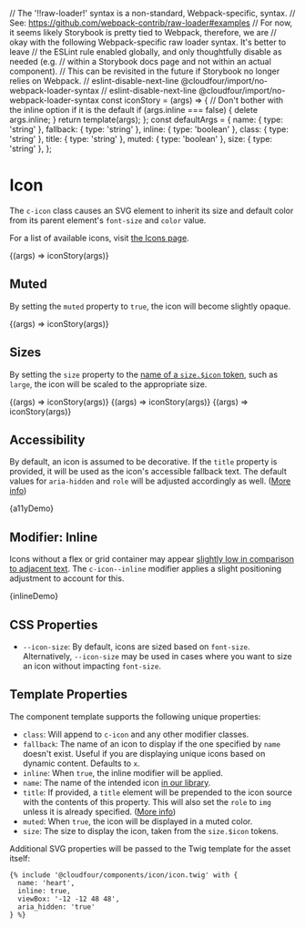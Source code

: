 // The '!!raw-loader!' syntax is a non-standard, Webpack-specific, syntax.
// See: https://github.com/webpack-contrib/raw-loader#examples
// For now, it seems likely Storybook is pretty tied to Webpack, therefore, we are
// okay with the following Webpack-specific raw loader syntax. It's better to leave
// the ESLint rule enabled globally, and only thoughtfully disable as needed (e.g.
// within a Storybook docs page and not within an actual component).
// This can be revisited in the future if Storybook no longer relies on Webpack.
// eslint-disable-next-line @cloudfour/import/no-webpack-loader-syntax
// eslint-disable-next-line @cloudfour/import/no-webpack-loader-syntax
const iconStory = (args) => {
  // Don't bother with the inline option if it is the default
  if (args.inline === false) {
    delete args.inline;
  }
  return template(args);
};
const defaultArgs = {
  name: { type: 'string' },
  fallback: { type: 'string' },
  inline: { type: 'boolean' },
  class: { type: 'string' },
  title: { type: 'string' },
  muted: { type: 'boolean' },
  size: { type: 'string' },
};

<Meta title="Components/Icon" />

# Icon

The `c-icon` class causes an SVG element to inherit its size and default color from its parent element's `font-size` and `color` value.

For a list of available icons, visit [the Icons page](/docs/design-icons--page).

<Canvas>
  <Story
    name="Basic"
    args={{
      name: 'heart',
      inline: false,
    }}
    argTypes={defaultArgs}
  >
    {(args) => iconStory(args)}
  </Story>
</Canvas>

## Muted

By setting the `muted` property to `true`, the icon will become slightly opaque.

<Canvas>
  <Story
    name="Muted"
    args={{
      name: 'heart',
      inline: false,
      muted: true,
    }}
    argTypes={defaultArgs}
  >
    {(args) => iconStory(args)}
  </Story>
</Canvas>

## Sizes

By setting the `size` property to the [name of a `size.$icon` token](/docs/design-tokens-size--page), such as `large`, the icon will be scaled to the appropriate size.

<Canvas>
  <Story
    name="Medium Size"
    args={{
      name: 'heart',
      size: 'medium',
    }}
    argTypes={defaultArgs}
  >
    {(args) => iconStory(args)}
  </Story>
  <Story
    name="Large Size"
    args={{
      name: 'heart',
      size: 'large',
    }}
    argTypes={defaultArgs}
  >
    {(args) => iconStory(args)}
  </Story>
  <Story
    name="X-Large Size"
    args={{
      name: 'heart',
      size: 'x-large',
    }}
    argTypes={defaultArgs}
  >
    {(args) => iconStory(args)}
  </Story>
</Canvas>

## Accessibility

By default, an icon is assumed to be decorative. If the `title` property is provided, it will be used as the icon's accessible fallback text. The default values for `aria-hidden` and `role` will be adjusted accordingly as well. ([More info](https://css-tricks.com/accessible-svgs/#aa-example-1-standalone-icon-meaningful))

<Canvas>
  <Story
    name="Accessibility"
    parameters={{ docs: { source: { code: a11yDemoSource } } }}
  >
    {a11yDemo}
  </Story>
</Canvas>

## Modifier: Inline

Icons without a flex or grid container may appear [slightly low in comparison to adjacent text](https://cloudfour.com/thinks/some-imaginary-css/#align-to-typeface-median). The `c-icon--inline` modifier applies a slight positioning adjustment to account for this.

<Canvas>
  <Story
    name="Inline"
    parameters={{ docs: { source: { code: inlineDemoSource } } }}
  >
    {inlineDemo}
  </Story>
</Canvas>

## CSS Properties

- `--icon-size`: By default, icons are sized based on `font-size`. Alternatively, `--icon-size` may be used in cases where you want to size an icon without impacting `font-size`.

## Template Properties

The component template supports the following unique properties:

- `class`: Will append to `c-icon` and any other modifier classes.
- `fallback`: The name of an icon to display if the one specified by `name` doesn't exist. Useful if you are displaying unique icons based on dynamic content. Defaults to `x`.
- `inline`: When `true`, the inline modifier will be applied.
- `name`: The name of the intended icon [in our library](/docs/design-icons--page).
- `title`: If provided, a `title` element will be prepended to the icon source with the contents of this property. This will also set the `role` to `img` unless it is already specified. ([More info](https://css-tricks.com/accessible-svgs/#aa-example-1-standalone-icon-meaningful))
- `muted`: When `true`, the icon will be displayed in a muted color.
- `size`: The size to display the icon, taken from the `size.$icon` tokens.

Additional SVG properties will be passed to the Twig template for the asset itself:

```twig
{% include '@cloudfour/components/icon/icon.twig' with {
  name: 'heart',
  inline: true,
  viewBox: '-12 -12 48 48',
  aria_hidden: 'true'
} %}
```
